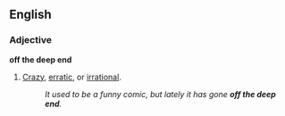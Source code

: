 ==English==
===Adjective===
'''off the deep end'''
#{{idiom}} [[crazy|Crazy]], [[erratic]], or [[irrational]].
#:''It used to be a funny comic, but lately it has gone '''off the deep end'''.''